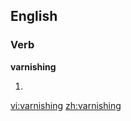 ==English==
===Verb===
'''varnishing'''
# {{present participle of|[[varnish]]}}

[[vi:varnishing]]
[[zh:varnishing]]